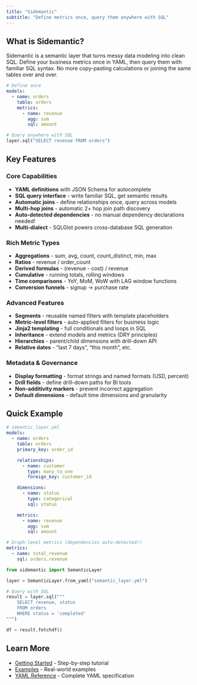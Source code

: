 ```yaml
---
title: "Sidemantic"
subtitle: "Define metrics once, query them anywhere with SQL"
---
```


## What is Sidemantic?

Sidemantic is a semantic layer that turns messy data modeling into clean SQL. Define your business metrics once in YAML, then query them with familiar SQL syntax. No more copy-pasting calculations or joining the same tables over and over.

```yaml
# Define once
models:
  - name: orders
    table: orders
    metrics:
      - name: revenue
        agg: sum
        sql: amount
```

```python
# Query anywhere with SQL
layer.sql("SELECT revenue FROM orders")
```

## Key Features

### Core Capabilities
- **YAML definitions** with JSON Schema for autocomplete
- **SQL query interface** - write familiar SQL, get semantic results
- **Automatic joins** - define relationships once, query across models
- **Multi-hop joins** - automatic 2+ hop join path discovery
- **Auto-detected dependencies** - no manual dependency declarations needed!
- **Multi-dialect** - SQLGlot powers cross-database SQL generation

### Rich Metric Types
- **Aggregations** - sum, avg, count, count_distinct, min, max
- **Ratios** - revenue / order_count
- **Derived formulas** - (revenue - cost) / revenue
- **Cumulative** - running totals, rolling windows
- **Time comparisons** - YoY, MoM, WoW with LAG window functions
- **Conversion funnels** - signup → purchase rate

### Advanced Features
- **Segments** - reusable named filters with template placeholders
- **Metric-level filters** - auto-applied filters for business logic
- **Jinja2 templating** - full conditionals and loops in SQL
- **Inheritance** - extend models and metrics (DRY principles)
- **Hierarchies** - parent/child dimensions with drill-down API
- **Relative dates** - "last 7 days", "this month", etc.

### Metadata & Governance
- **Display formatting** - format strings and named formats (USD, percent)
- **Drill fields** - define drill-down paths for BI tools
- **Non-additivity markers** - prevent incorrect aggregation
- **Default dimensions** - default time dimensions and granularity

## Quick Example

```yaml
# semantic_layer.yml
models:
  - name: orders
    table: orders
    primary_key: order_id

    relationships:
      - name: customer
        type: many_to_one
        foreign_key: customer_id

    dimensions:
      - name: status
        type: categorical
        sql: status

    metrics:
      - name: revenue
        agg: sum
        sql: amount

# Graph-level metrics (dependencies auto-detected!)
metrics:
  - name: total_revenue
    sql: orders.revenue
```

```python
from sidemantic import SemanticLayer

layer = SemanticLayer.from_yaml("semantic_layer.yml")

# Query with SQL
result = layer.sql("""
    SELECT revenue, status
    FROM orders
    WHERE status = 'completed'
""")

df = result.fetchdf()
```

## Learn More

- [Getting Started](getting-started.qmd) - Step-by-step tutorial
- [Examples](examples.qmd) - Real-world examples
- [YAML Reference](YAML_FORMAT.md) - Complete YAML specification
